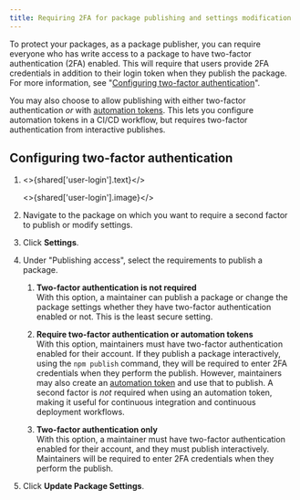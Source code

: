 ```yaml
---
title: Requiring 2FA for package publishing and settings modification
---
```


To protect your packages, as a package publisher, you can require everyone who has write access to a package to have two-factor authentication (2FA) enabled. This will require that users provide 2FA credentials in addition to their login token when they publish the package. For more information, see "[Configuring two-factor authentication][config-2fa]".

You may also choose to allow publishing with either two-factor authentication _or_ with [automation tokens][creating-tokens]. This lets you configure automation tokens in a CI/CD workflow, but requires two-factor authentication from interactive publishes.

## Configuring two-factor authentication

1. <>{shared['user-login'].text}</>

   <>{shared['user-login'].image}</>

2. Navigate to the package on which you want to require a second factor to publish or modify settings.

3. Click **Settings**.

   <Screenshot src="/packages-and-modules/securing-your-code/2fa-package-admin.png" alt="Screenshot showing the admin tab on a package page" />

4. Under "Publishing access", select the requirements to publish a package.
   1. **Two-factor authentication is not required**  
      With this option, a maintainer can publish a package or change the package settings whether they have two-factor authentication enabled or not.  This is the least secure setting.

   2. **Require two-factor authentication or automation tokens**  
      With this option, maintainers must have two-factor authentication enabled for their account.  If they publish a package interactively, using the `npm publish` command, they will be required to enter 2FA credentials when they perform the publish. However, maintainers may also create an [automation token][creating-tokens] and use that to publish. A second factor is _not_ required when using an automation token, making it useful for continuous integration and continuous deployment workflows.

   3. **Two-factor authentication only**  
      With this option, a maintainer must have two-factor authentication enabled for their account, and they must publish interactively. Maintainers will be required to enter 2FA credentials when they perform the publish.

   <Screenshot src="/packages-and-modules/securing-your-code/2fa-package-require.png" alt="Screenshot showing the require two-factor option for a package" />

5. Click **Update Package Settings**.

   <Screenshot src="/packages-and-modules/securing-your-code/2fa-package-update.png" alt="Screenshot showing the update package settings button" />

[config-2fa]: configuring-two-factor-authentication
[creating-tokens]: creating-and-viewing-access-tokens
